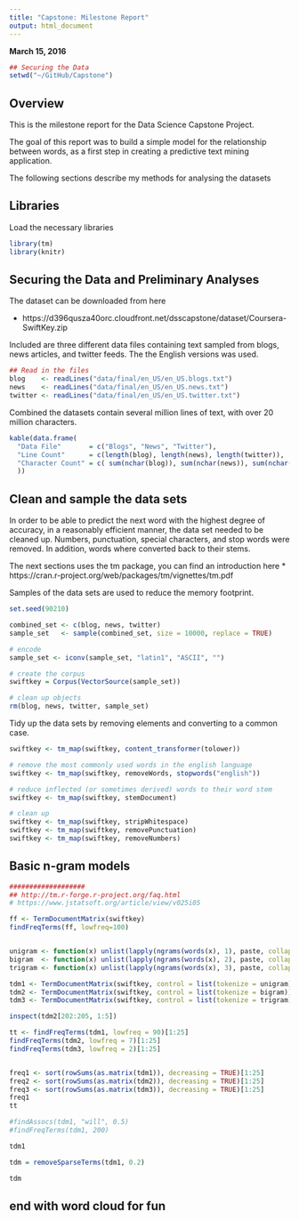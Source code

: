 ```yaml
---
title: "Capstone: Milestone Report"
output: html_document
---
```

**March 15, 2016**

```r
## Securing the Data
setwd("~/GitHub/Capstone")
```

## Overview
This is the milestone report for the Data Science Capstone Project.

The goal of this report was to build a simple model for the relationship between words, as a first step in creating a predictive text mining application. 

The following sections describe my methods for analysing the datasets

## Libraries

Load the necessary libraries

```r
library(tm)
library(knitr)
```

## Securing the Data and Preliminary Analyses

The dataset can be downloaded from here

* https://d396qusza40orc.cloudfront.net/dsscapstone/dataset/Coursera-SwiftKey.zip

Included are three different data files containing text sampled from blogs, news articles, and twitter feeds. The the English versions was used.

```r
## Read in the files
blog    <- readLines("data/final/en_US/en_US.blogs.txt")
news    <- readLines("data/final/en_US/en_US.news.txt")
twitter <- readLines("data/final/en_US/en_US.twitter.txt")
```

Combined the datasets contain several million lines of text, with over 20 million characters.

```r
kable(data.frame(
  "Data File"       = c("Blogs", "News", "Twitter"), 
  "Line Count"      = c(length(blog), length(news), length(twitter)),
  "Character Count" = c( sum(nchar(blog)), sum(nchar(news)), sum(nchar(twitter)))
  ))
```

## Clean and sample the data sets

In order to be able to predict the next word with the highest degree of accuracy, in a reasonably efficient manner, the data set needed to be cleaned up. Numbers, punctuation, special characters, and stop words were removed.  In addition, words where converted back to their stems. 

The next sections uses the tm package, you can find an introduction here
* https://cran.r-project.org/web/packages/tm/vignettes/tm.pdf

Samples of the data sets are used to reduce the memory footprint.

```r
set.seed(90210)

combined_set <- c(blog, news, twitter)
sample_set   <- sample(combined_set, size = 10000, replace = TRUE)

# encode
sample_set <- iconv(sample_set, "latin1", "ASCII", "") 

# create the corpus
swiftkey = Corpus(VectorSource(sample_set))

# clean up objects
rm(blog, news, twitter, sample_set)
```

Tidy up the data sets by removing elements and converting to a common case.

```r
swiftkey <- tm_map(swiftkey, content_transformer(tolower))

# remove the most commonly used words in the english language
swiftkey <- tm_map(swiftkey, removeWords, stopwords("english"))

# reduce inflected (or sometimes derived) words to their word stem
swiftkey <- tm_map(swiftkey, stemDocument)

# clean up
swiftkey <- tm_map(swiftkey, stripWhitespace)
swiftkey <- tm_map(swiftkey, removePunctuation)
swiftkey <- tm_map(swiftkey, removeNumbers)
```

## Basic n-gram models

```r
###################
## http://tm.r-forge.r-project.org/faq.html
# https://www.jstatsoft.org/article/view/v025i05

ff <- TermDocumentMatrix(swiftkey)
findFreqTerms(ff, lowfreq=100)


unigram <- function(x) unlist(lapply(ngrams(words(x), 1), paste, collapse = " "), use.names = FALSE)
bigram  <- function(x) unlist(lapply(ngrams(words(x), 2), paste, collapse = " "), use.names = FALSE)
trigram <- function(x) unlist(lapply(ngrams(words(x), 3), paste, collapse = " "), use.names = FALSE)

tdm1 <- TermDocumentMatrix(swiftkey, control = list(tokenize = unigram))
tdm2 <- TermDocumentMatrix(swiftkey, control = list(tokenize = bigram))
tdm3 <- TermDocumentMatrix(swiftkey, control = list(tokenize = trigram))

inspect(tdm2[202:205, 1:5])

tt <- findFreqTerms(tdm1, lowfreq = 90)[1:25]
findFreqTerms(tdm2, lowfreq = 7)[1:25]
findFreqTerms(tdm3, lowfreq = 2)[1:25]


freq1 <- sort(rowSums(as.matrix(tdm1)), decreasing = TRUE)[1:25]
freq2 <- sort(rowSums(as.matrix(tdm2)), decreasing = TRUE)[1:25]
freq3 <- sort(rowSums(as.matrix(tdm3)), decreasing = TRUE)[1:25]
freq1
tt

#findAssocs(tdm1, "will", 0.5)
#findFreqTerms(tdm1, 200)

tdm1

tdm = removeSparseTerms(tdm1, 0.2)

tdm

```


## end with word cloud for fun

